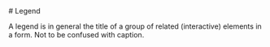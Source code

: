 
<Meta of={LegendStories} />

<div className="docs-title">
  # Legend

  <link-design of={JSON.stringify(LegendStories)}></link-design>
</div>

<PackageTag meta={meta}/>

A legend is in general the title of a group of related (interactive) elements in a form. Not to be confused with caption.

<Canvas of={LegendStories.Default} sourceState="shown" />

<Controls of={LegendStories.Default} />
